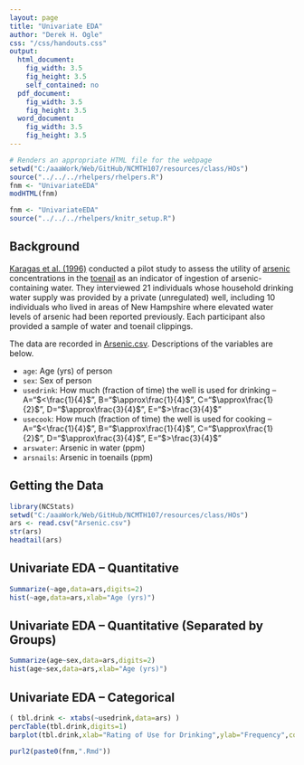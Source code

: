 ```yaml
---
layout: page
title: "Univariate EDA"
author: "Derek H. Ogle"
css: "/css/handouts.css"
output:
  html_document:
    fig_width: 3.5
    fig_height: 3.5
    self_contained: no
  pdf_document:
    fig_width: 3.5
    fig_height: 3.5
  word_document:
    fig_width: 3.5
    fig_height: 3.5
---
```


```r
# Renders an appropriate HTML file for the webpage
setwd("C:/aaaWork/Web/GitHub/NCMTH107/resources/class/HOs")
source("../../../rhelpers/rhelpers.R")
fnm <- "UnivariateEDA"
modHTML(fnm)
```

```r
fnm <- "UnivariateEDA"
source("../../../rhelpers/knitr_setup.R")
```

## Background
[Karagas et al. (1996)](http://www.ncbi.nlm.nih.gov/pubmed/8896897) conducted a pilot study to assess the utility of [arsenic](https://en.wikipedia.org/wiki/Arsenic) concentrations in the [toenail](https://en.wikipedia.org/wiki/Nail_%28anatomy%29) as an indicator of ingestion of arsenic-containing water.  They interviewed 21 individuals whose household drinking water supply was provided by a private (unregulated) well, including 10 individuals who lived in areas of New Hampshire where elevated water levels of arsenic had been reported previously.  Each participant also provided a sample of water and toenail clippings.

The data are recorded in [Arsenic.csv](https://github.com/droglenc/NCData/raw/master/Arsenic.csv).  Descriptions of the variables are below.

* `age`: Age (yrs) of person
* `sex`: Sex of person
* `usedrink`: How much (fraction of time) the well is used for drinking -- A="$<\frac{1}{4}$", B="$\approx\frac{1}{4}$",  C="$\approx\frac{1}{2}$",  D="$\approx\frac{3}{4}$",  E="$>\frac{3}{4}$"
* `usecook`: How much (fraction of time) the well is used for cooking -- A="$<\frac{1}{4}$", B="$\approx\frac{1}{4}$",  C="$\approx\frac{1}{2}$",  D="$\approx\frac{3}{4}$",  E="$>\frac{3}{4}$"
* `arswater`: Arsenic in water (ppm)
* `arsnails`: Arsenic in toenails (ppm)

## Getting the Data
```r
library(NCStats)
setwd("C:/aaaWork/Web/GitHub/NCMTH107/resources/class/HOs")
ars <- read.csv("Arsenic.csv")
str(ars)
headtail(ars)
```

## Univariate EDA -- Quantitative
```r
Summarize(~age,data=ars,digits=2)
hist(~age,data=ars,xlab="Age (yrs)")
```

## Univariate EDA -- Quantitative (Separated by Groups)
```r
Summarize(age~sex,data=ars,digits=2)
hist(age~sex,data=ars,xlab="Age (yrs)")
```

## Univariate EDA -- Categorical
```r
( tbl.drink <- xtabs(~usedrink,data=ars) )
percTable(tbl.drink,digits=1)
barplot(tbl.drink,xlab="Rating of Use for Drinking",ylab="Frequency",col="gray90")
```

```r
purl2(paste0(fnm,".Rmd"))
```
